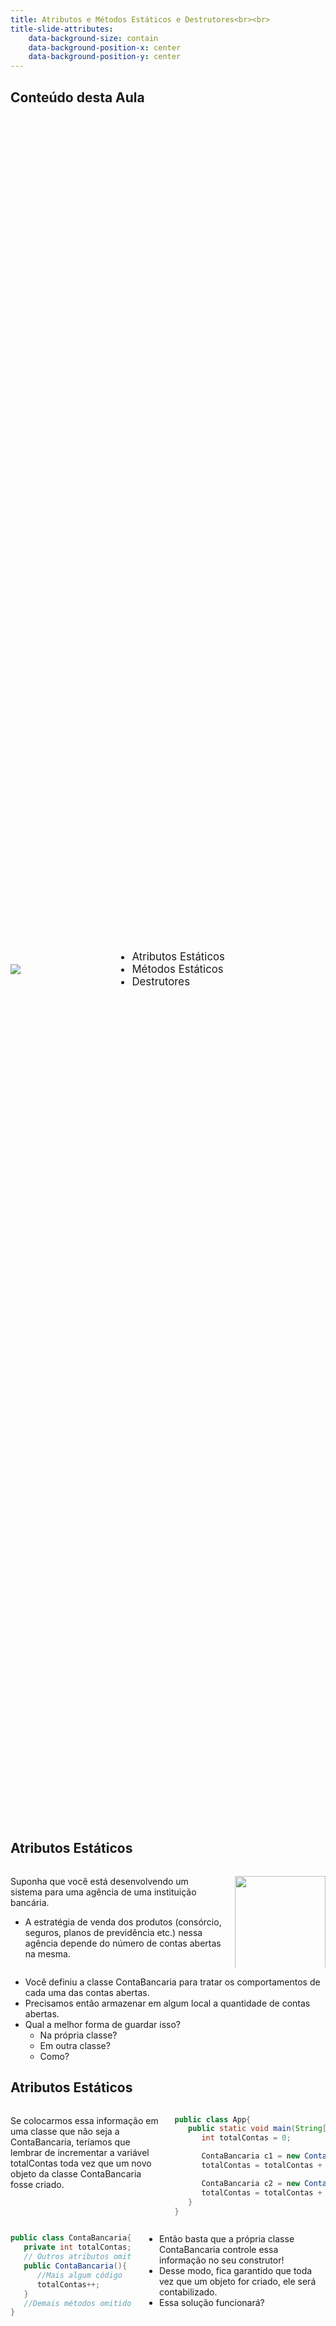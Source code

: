 ```yaml
---
title: Atributos e Métodos Estáticos e Destrutores<br><br>
title-slide-attributes:
    data-background-size: contain
    data-background-position-x: center
    data-background-position-y: center
---
```


## Conteúdo desta Aula  

::::{.columns style='display: flex !important; height: 70%; align-items: center;'}

::: {.column width="30%"}
![](figuras/professor1-1.png){fig-alt="Professor1-1" fig-align="center"}
:::

::: {.column width="70%"}
::: {.nonincremental}
::: {style="font-size: 120%;"}
- Atributos Estáticos
- Métodos Estáticos
- Destrutores
:::
:::
:::

::::

## Atributos Estáticos

::::{.columns style='display: flex !important; align-items: top;' .fontsize90}

::: {.column width="70%"}
Suponha que você está desenvolvendo um sistema para uma agência de uma instituição bancária.

- A estratégia de venda dos produtos (consórcio, seguros, planos de previdência etc.) nessa agência depende do número de contas abertas na mesma.
:::

::: {.column width="30%"}
![](figuras/sistema_banco.png){fig-alt="Sistema_banco" fig-align="center" width=100%}
:::

::::

:::{.fontsize90}
- Você definiu a classe ContaBancaria para tratar os comportamentos de cada uma das contas abertas.
- Precisamos então armazenar em algum local a quantidade de contas abertas.
- Qual a melhor forma de guardar isso?
   - Na própria classe? 
   - Em outra classe? 
   - Como?
:::


## Atributos Estáticos

::::{.columns style='display: flex !important; align-items: top;' .fontsize80}

::: {.column width="50%"}
Se colocarmos essa informação em uma classe que não seja a ContaBancaria, teríamos que lembrar de incrementar a variável totalContas toda vez que um novo objeto da classe ContaBancaria fosse criado.
:::

::: {.column width="50%"}
```.java
public class App{
   public static void main(String[] args){
      int totalContas = 0;

      ContaBancaria c1 = new ContaBancaria(1234,"Luiz");
      totalContas = totalContas + 1;

      ContaBancaria c2 = new ContaBancaria(5678,"Marco");
      totalContas = totalContas + 1;
   }
}
```
:::
::::

::::{.columns style='display: flex !important; height: 70%; align-items: top;' .fragment}

::: {.column width="40%"}
```.java
public class ContaBancaria{
   private int totalContas;
   // Outros atributos omitidos
   public ContaBancaria(){
      //Mais algum código
      totalContas++;
   }
   //Demais métodos omitidos
}
```
:::

::: {.column width="60%" .fontsize80  .nonincremental}
- Então basta que a própria classe ContaBancaria controle essa informação no seu construtor!
- Desse modo, fica garantido que toda vez que um objeto for criado, ele será contabilizado.
- Essa solução funcionará?
:::

::::


   
    

## Atributos Estáticos
O que acontece se criarmos dois objetos da classe ContaBancaria?
   
   0.3cmContaBancaria conta1 = new ContaBancaria();\\
   0.3cmContaBancaria conta2 = new ContaBancaria();\\
   
    Qual seria o valor do atributo totalContas?
  

  2Como sabemos, cada objeto tem seus valores para seus atributos, ou seja, o atributo é de cada objeto!
  3Isso ocorre porque, na memória, cada objeto tem seu espaço para guardar os valores de seus atributos.
  4Portanto, a cada novo objeto da classe ContaBancaria, um novo espaço de memória é reservado para armazenar o valor de totalContas

## Atributos Estáticos
E se conseguíssemos reservar um espaço de memória que fosse compartilhado por todos os objetos de uma mesma classe?


Podemos fazer isso usando um atributo estático!<2->
 
  3Um atributo estático pertence à classe e não aos objetos.
  4Quando um atributo é declarado com estático, um espaço de memória (heap) é reservado para ele uma única vez e pode ser acessado por todos os objetos daquela classe.
  5Desse modo, se um objeto alterar o valor de um atributo estático, todos os demais poderão acessar esse novo valor.

## Atributos Estáticos
Veja que agora temos apenas uma cópia do atributo totalContas na memória e, portanto, o incremento dentro do construtor afeta essa cópia. 3>{Desse modo, quando um segundo objeto da classe ContaBancaria é criado, o atributo totalContas que já está com o valor 1 é incrementado e passa a armazenar o valor 2.

## Atributos Estáticos
Os atributos estáticos são denominados variáveis de classe, o que os diferencia das variáveis de instância (que correspondem às implementações dos atributos dos objetos).
  2Um exemplo de atributo estático que já usamos é out, um atributo estático público da classe System. 



%  
%    Lembram-se do System.out.println(``string'')?
%  

  3Todos os atributos estáticos públicos (public static) de uma classe podem ser acessados por meio de uma referência a qualquer objeto da classe ou qualificando o nome do atributo com o nome da classe e um ponto (.), ou seja, Classe.atributo

## Constantes e Atributos Estáticos
Em linguagens de programação OO não existe o conceito de variável global (acessível de qualquer parte do código).
Então como definir, por exemplo, constantes ``globais'' nessas linguagens?<2->
 
 
   3Em Java, já existem algumas constantes definidas em uma classe contida em um de seus pacotes. Por exemplo, a constante PI é um atributo da classe Math definida no pacote java.lang.
   4Como acessar o valor de pi? Se ele é um atributo de uma classe, basta criar um objeto dessa classe para acessá-lo, correto?
   5Hummm...mas não seria um desperdício de recursos e desempenho ter que criar um objeto da classe Math só para consultar seus valores?
   6De fato, não precisamos criar um objeto para isso uma vez que PI é um atributo estático, público e constante.
  
    Assim como aprendemos, podemos acessar o valor de pi usando: Math.PI

## Constantes em Java
Mas e se eu quiser criar uma constante em um programa Java?

  2Para declarar uma constante em Java você deve usar o modificador final.
  private final int INCREMENTO; 
  3Atributos constantes podem ser inicializados quando são declarados OU nos construtores.
  4Qual a diferença entre essas duas opções de inicialização?
 
   5Inicializar constantes em construtores permite que cada objeto da classe tenha um valor diferente para a constante.
   6Aliás, se a inicialização for na declaração, recomenda-se declará-lo como um atributo estático, evitando-se criar uma cópia separada do atributo para cada objeto da classe.

## Objetos Constantes
 Usar atributos constantes de tipos primitivos (int, float etc.) é tranquilo.\\
     Mas usar atributos constantes do tipo objeto exige cautela, pois objetos constantes não são imutáveis!
  
 

Considere a declaração do seguinte atributo constante:<2->
 private final ContaBancaria minhaConta = new ContaBancaria(); 

  2Qual o significado dessa declaração?
 
   3Significa apenas que não posso atribuir um novo objeto à variável minhaConta (seu endereço é constante).
   4No entanto, nada impede que eu chame os métodos desse objeto e, desse modo, altere seu estado.

## Métodos Estáticos
Em Java, temos um método para calcular o logaritmo natural de um número. Veja como ele é chamado:
 double valor = Math.log(num);

  2Repare que o método log está sendo chamado sem que nenhum objeto da classe Math tenha sido instanciado.
  3Ele está sendo chamado utilizando-se a sintaxe: Classe.método. 
  Com o que isso parece?
  4Portanto, assim como os atributos, os métodos de uma classe também podem ser estáticos.
 
   Nesse caso, eles são chamados de métodos de classe

## Métodos Estáticos
Qual a utilidade de métodos estáticos?

  2Eles são interessantes para realizar operações que não dependem do estado dos objetos.
  3Por isso, eles podem ser executados sem a necessidade de se instanciar um objeto da classe.

## Métodos Estáticos
Exemplo de Método Estático
 
   Suponha que temos uma classe ContaBancaria.
   2Essa classe possui um método que converte de R\$ para US\$.\\%(recebe um valor por parâmetro e devolve o valor convertido).
   
  public static double converte(double valorReal, double taxa); 
   3Você concorda que eu poderia desejar utilizar esse método mesmo sem ter uma conta bancária?
  
    4Às vezes precisamos apenas realizar essa conversão e não de uma conta bancária propriamente dita.
  
  5O que aconteceria se esse método não fosse estático?
 
   6O usuário seria obrigado a criar um objeto ContaBancaria só para fazer essa conversão.
   7Mas não faz sentido criar uma ``falsa'' conta bancária apenas para poder chamar um método como esse.\footnote<7\scriptsize{Em uma boa modelagem esse método provavelmente ficaria em uma classe utilitária (e não em ContaBancaria). No entanto, aqui vale como um exemplo didático.

## Restrições para Métodos Estáticos
Como o método é estático, ou seja, é um método de classe, ele pode ser chamado sem existir nenhum objeto daquela classe.
  3Portanto, se ele for chamado diretamente -- ContaBancaria.saldoDisponivel( ), qual seria o valor do atributo saldo? 
  4Ou se existissem vários objetos conta bancária, o saldo a \\ser usado seria de qual conta?

## Restrições para Métodos Estáticos
A questão é que um método não estático pode acessar um atributo também não estático.
  4Desse modo, se um método estático pudesse chamar um não estático, poderíamos acessar (indiretamente) atributos não estáticos (o que sabemos não ser possível

## Restrições para Métodos Estáticos
Exceto se o acesso tiver sendo feito por uma instância da classe criada previamente

## O Método `main`
Agora que já sabemos o que é um método estático, vamos recordar uma declaração que já utilizamos diversas vezes.


public static void main(String[ ] args) 

Por que o método main precisa ser estático?<2->
 
   3Para responder essa pergunta vamos lembrar como executamos programas usando a JVM:\\
  java MinhaClasse
   4A partir desse comando, o que a JVM faz é realizar a seguinte chamada:\\
  MinhaClasse.main($\ldots$)\footnote{4Ao executar um programa você pode passar dados para execução do mesmo.
   5Perceba que essa chamada só é possível porque o método main é estático!

## Garbage Collector
Em um programa Java, o que acontece na memória com uma variável local (tipo primitivo) quando um método termina?
 
   2A variável é sempre desalocada quando o método termina.
   3Como no caso de tipos primitivos a variável armazena seu próprio valor, desalocar uma variável, significa desalocar o seu próprio valor.
 

Mas o  que acontece se essa variável local estiver referenciando um objeto?<4->
 
   5No caso de variáveis que referenciam objetos, desalocar a variável significa que o local que armazena o endereço do objeto foi desalocado.
  
    6Mas e a memória alocada para o objeto (heap) em si, o que acontece?

## Garbage Collector
Sempre que um objeto já não é mais acessível, ou seja, quando perdemos a referência para esse objeto: <2->
 
   2Ele fica disponível para o coletor de lixo (garbage collector).
   3Mas atenção, o Garbage Collector age apenas sobre objetos, nunca sobre variáveis.
   4Portanto, você não precisa se preocupar em desalocar a memória utilizada por um objeto, pois Java cuida disso para você.

## Garbage Collector
Vamos analisar a situação a seguir:

## Vazamento de Memória
O vazamento de memória ocorre quando deixamos em nosso programa objetos que não estão mais sendo usados alocados na memória, fazendo com que o coletor de lixo não consiga reconhecê-los como objetos elegíveis para desalocação.
 

   Como resultado, estes objetos nunca são desalocados, permanecem na memória indefinidamente, reduzindo assim a quantidade total de memória disponível. Num sistema que precise funcionar continuamente (nunca é desligado), isso levará a um travamento do sistema ou do computador.

## Vazamento de Memória
Uma vez que o Java possui o Garbage Collector, precisamos nos preocupar com vazamento de memória?
 
   2O Gabage Collector ajuda a evitar vazamento de memória, uma vez que ele desaloca memória ocupada por objetos que não estão mais sendo referenciados.
   3No entanto, ele não elimina inteiramente os vazamentos de memória! Por que?
  
    4Ele não efetuará coleta de lixo de um objeto até que não haja nenhuma referência a ele.
    5Portanto, se você mantiver erroneamente referências a objetos indesejáveis, vazamentos de memória podem ocorrer

## Destrutores
Java não possui destrutor!
 
   Com o garbage collector, vazamentos de memória que são comuns em outras linguagens (tais como em C e C++, já que a memória não é automaticamente desalocada), são menos prováveis em Java.
 
   No entanto, além de vazamento de memória, vazamentos de outros recursos podem ocorrer.

## Destrutores
Vazamento de outros recursos


   Por exemplo, um aplicativo pode abrir um arquivo no disco para modificar seu conteúdo.
   2Se o aplicativo não fechar o arquivo depois que ele não é mais necessário, pode acontecer de ele não estar disponível para uso em outros programas.


Portanto, é importante que:<3->
  
  
    3Liberemos um recurso, como um arquivo ou uma conexão com um banco de dados, depois que eles não forem mais necessários.
   4Para isso, podemos utilizar uma cláusula chamada finally\footnote[1]{4Há também, no Java 7, um recurso conhecido como try-with-resources que permite utilizar a semântica do finally de maneira mais simples. indicando o que deve ser feito para liberar um recurso.
   5Desse modo, teremos a certeza de que aquele recurso (arquivo ou conexão) será liberado, ainda que algo tenha falhado no decorrer do código.